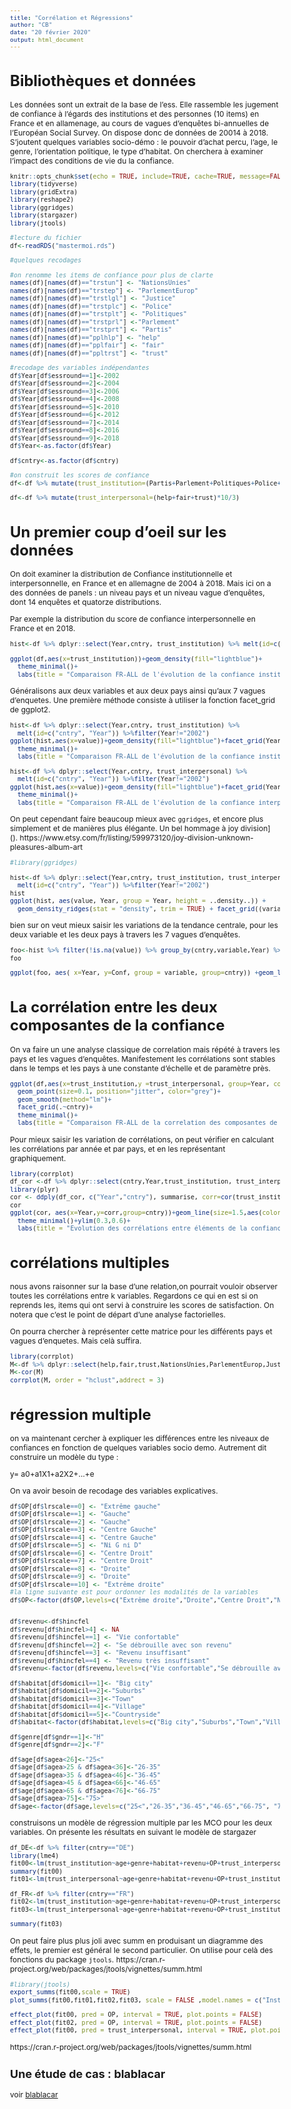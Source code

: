 ```yaml
---
title: "Corrélation et Régressions"
author: "CB"
date: "20 février 2020"
output: html_document
---
```

<style type="text/css">
body, td {
   font-size: 12px;
}
code.r{
  font-size: 10px;
}
h1{
  font-size: 24px;
}
h2{
  font-size: 18px;
}
h3{
  font-size: 14px;
}
pre {
  font-size: 11px
}
</style>


# Bibliothèques et données

Les données sont un extrait de la base de l'ess. Elle rassemble les jugement de confiance à l'égards des institutions et des personnes (10 items) en France et en allamenage, au cours de vagues d'enquêtes bi-annuelles de l'Européan Social Survey. On dispose donc de données de 20014 à 2018. S'joutent quelques variables socio-démo : le pouvoir d'achat percu, l'age, le genre, l'orientation politique, le type d'habitat. On cherchera à examiner l'impact des conditions de vie du la confiance. 

```r
knitr::opts_chunk$set(echo = TRUE, include=TRUE, cache=TRUE, message=FALSE, warning=FALSE)
library(tidyverse)
library(gridExtra)
library(reshape2)
library(ggridges)
library(stargazer)
library(jtools)

#lecture du fichier
df<-readRDS("mastermoi.rds")

#quelques recodages

#on renomme les items de confiance pour plus de clarte
names(df)[names(df)=="trstun"] <- "NationsUnies" 
names(df)[names(df)=="trstep"] <- "ParlementEurop" 
names(df)[names(df)=="trstlgl"] <- "Justice" 
names(df)[names(df)=="trstplc"] <- "Police" 
names(df)[names(df)=="trstplt"] <- "Politiques" 
names(df)[names(df)=="trstprl"] <-"Parlement" 
names(df)[names(df)=="trstprt"] <- "Partis"
names(df)[names(df)=="pplhlp"] <- "help"
names(df)[names(df)=="pplfair"] <- "fair"
names(df)[names(df)=="ppltrst"] <- "trust"

#recodage des variables indépendantes
df$Year[df$essround==1]<-2002 
df$Year[df$essround==2]<-2004 
df$Year[df$essround==3]<-2006 
df$Year[df$essround==4]<-2008 
df$Year[df$essround==5]<-2010 
df$Year[df$essround==6]<-2012 
df$Year[df$essround==7]<-2014 
df$Year[df$essround==8]<-2016 
df$Year[df$essround==9]<-2018
df$Year<-as.factor(df$Year)

df$cntry<-as.factor(df$cntry)

#on construit les scores de confiance 
df<-df %>% mutate(trust_institution=(Partis+Parlement+Politiques+Police+Justice+NationsUnies+ParlementEurop)*10/7)

df<-df %>% mutate(trust_interpersonal=(help+fair+trust)*10/3)

```

# Un premier coup d'oeil sur les données 

On doit examiner la distribution de Confiance institutionnelle et interpersonnelle, en France et en allemagne de 2004 à 2018. Mais ici on a des données de panels : un niveau pays et un niveau vague d'enquêtes, dont 14 enquêtes et quatorze distributions.

Par exemple la distribution du score de confiance interpersonnelle en France et en 2018.


```r
hist<-df %>% dplyr::select(Year,cntry, trust_institution) %>% melt(id=c("cntry", "Year")) %>%filter(Year!="2002")

ggplot(df,aes(x=trust_institution))+geom_density(fill="lightblue")+
  theme_minimal()+
  labs(title = "Comparaison FR-ALL de l'évolution de la confiance institutionnelle",subtitle = "corrélation par vague" ,x = "Confiance", y="densité", caption="source : ESS 8 waves")

```

Généralisons aux deux variables et aux deux pays ainsi qu'aux 7 vagues d'enquetes. Une première méthode consiste à utiliser la fonction facet_grid de ggplot2.


```r

hist<-df %>% dplyr::select(Year,cntry, trust_institution) %>% 
  melt(id=c("cntry", "Year")) %>%filter(Year!="2002")
ggplot(hist,aes(x=value))+geom_density(fill="lightblue")+facet_grid(Year~cntry)+
  theme_minimal()+
  labs(title = "Comparaison FR-ALL de l'évolution de la confiance institutionnelle",subtitle = "corrélation par vague" ,x = "Confiance", y="densité", caption="source : ESS 8 waves")

hist<-df %>% dplyr::select(Year,cntry, trust_interpersonal) %>% 
  melt(id=c("cntry", "Year")) %>%filter(Year!="2002")
ggplot(hist,aes(x=value))+geom_density(fill="lightblue")+facet_grid(Year~cntry)+
  theme_minimal()+
  labs(title = "Comparaison FR-ALL de l'évolution de la confiance interpersonnelle",subtitle = "corrélation par vague" ,x = "Confiance", y="densité", caption="source : ESS 8 waves")

```

On peut cependant faire beaucoup mieux avec `ggridges`, et encore plus simplement et de manières plus élégante. Un bel hommage à joy division] (). https://www.etsy.com/fr/listing/599973120/joy-division-unknown-pleasures-album-art


```r

#library(ggridges)

hist<-df %>% dplyr::select(Year,cntry, trust_institution, trust_interpersonal) %>% 
  melt(id=c("cntry", "Year")) %>%filter(Year!="2002")
hist
ggplot(hist, aes(value, Year, group = Year, height = ..density..)) +
  geom_density_ridges(stat = "density", trim = TRUE) + facet_grid((variable~cntry))+theme_minimal()

```

bien sur on veut mieux saisir les variations de la tendance centrale, pour les deux variable et les deux pays à travers les 7 vagues d'enquêtes.

```r

foo<-hist %>% filter(!is.na(value)) %>% group_by(cntry,variable,Year) %>% dplyr::summarise(Conf=mean(value, na.rm=FALSE))
foo

ggplot(foo, aes( x=Year, y=Conf, group = variable, group=cntry)) +geom_line(aes(color=variable), size=1.5) +theme_minimal()+ facet_grid(cntry~.)

```

# La corrélation entre les deux composantes de la confiance

On va faire un une analyse classique de correlation mais répété à travers les pays et les vagues d'enquêtes. Manifestement les corrélations sont stables dans le temps et les pays à une constante d'échelle et de paramètre près.

```r
ggplot(df,aes(x=trust_institution,y =trust_interpersonal, group=Year, color=Year))+
  geom_point(size=0.1, position="jitter", color="grey")+ 
  geom_smooth(method="lm")+
  facet_grid(.~cntry)+ 
  theme_minimal()+
  labs(title = "Comparaison FR-ALL de la correlation des composantes de la confiance",subtitle = "corrélation par vague" ,x = "Institutionnelle", y="Interpersonnelle", caption="source : ESS 8 waves")+   scale_color_brewer(palette="Green")
```


Pour mieux saisir les variation de corrélations, on peut vérifier en calculant les corrélations par année et par pays, et en les représentant graphiquement.

```r
library(corrplot)
df_cor <-df %>% dplyr::select(cntry,Year,trust_institution, trust_interpersonal) %>%filter(!is.na(trust_interpersonal) & !is.na(trust_institution))
library(plyr)
cor <- ddply(df_cor, c("Year","cntry"), summarise, corr=cor(trust_institution, trust_interpersonal))
cor
ggplot(cor, aes(x=Year,y=corr,group=cntry))+geom_line(size=1.5,aes(color=cntry)) +
  theme_minimal()+ylim(0.3,0.6)+
  labs(title = "Evolution des corrélations entre éléments de la confiance",subtitle = "corrélations par vague et pays" ,x = "Vagues d'enquêtes", y="Correlation de pearson", caption="source : ESS 8 waves")

```
# corrélations multiples

nous avons raisonner sur la base d'une relation,on pourrait vouloir observer toutes les corrélations entre k variables. Regardons ce qui en est si on reprends les, items qui ont servi à construire les scores de satisfaction. On notera que c'est le point de départ d'une analyse factorielles.

On pourra chercher à représenter cette matrice pour les différents pays et vagues d'enquetes. Mais celà suffira.

```r
library(corrplot)
M<-df %>% dplyr::select(help,fair,trust,NationsUnies,ParlementEurop,Justice, Police,Politiques,Parlement,Partis) %>% drop_na()
M<-cor(M)
corrplot(M, order = "hclust",addrect = 3)
```

# régression multiple

on va maintenant cercher à expliquer les différences entre les niveaux de confiances en fonction de quelques variables socio demo. Autrement dit construire un modèle du type :

y= a0+a1X1+a2X2+...+e

On va avoir besoin de recodage des variables explicatives.

```r
df$OP[df$lrscale==0] <- "Extrême gauche" 
df$OP[df$lrscale==1] <- "Gauche" 
df$OP[df$lrscale==2] <- "Gauche" 
df$OP[df$lrscale==3] <- "Centre Gauche" 
df$OP[df$lrscale==4] <- "Centre Gauche" 
df$OP[df$lrscale==5] <- "Ni G ni D" 
df$OP[df$lrscale==6] <- "Centre Droit" 
df$OP[df$lrscale==7] <- "Centre Droit" 
df$OP[df$lrscale==8] <- "Droite" 
df$OP[df$lrscale==9] <- "Droite" 
df$OP[df$lrscale==10] <- "Extrême droite" 
#la ligne suivante est pour ordonner les modalités de la variables
df$OP<-factor(df$OP,levels=c("Extrême droite","Droite","Centre Droit","Ni G ni D","Centre Gauche","Gauche","Extrême gauche"))


df$revenu<-df$hincfel
df$revenu[df$hincfel>4] <- NA
df$revenu[df$hincfel==1] <- "Vie confortable" 
df$revenu[df$hincfel==2] <- "Se débrouille avec son revenu" 
df$revenu[df$hincfel==3] <- "Revenu insuffisant" 
df$revenu[df$hincfel==4] <- "Revenu très insuffisant" 
df$revenu<-factor(df$revenu,levels=c("Vie confortable","Se débrouille avec son revenu","Revenu insuffisant","Revenu très insuffisant"))

df$habitat[df$domicil==1]<- "Big city"
df$habitat[df$domicil==2]<-"Suburbs"
df$habitat[df$domicil==3]<-"Town"
df$habitat[df$domicil==4]<-"Village"
df$habitat[df$domicil==5]<-"Countryside"
df$habitat<-factor(df$habitat,levels=c("Big city","Suburbs","Town","Village","Countryside"))

df$genre[df$gndr==1]<-"H"
df$genre[df$gndr==2]<-"F"

df$age[df$agea<26]<-"25<"
df$age[df$agea>25 & df$agea<36]<-"26-35"
df$age[df$agea>35 & df$agea<46]<-"36-45"
df$age[df$agea>45 & df$agea<66]<-"46-65"
df$age[df$agea>65 & df$agea<76]<-"66-75"
df$age[df$agea>75]<-"75>"
df$age<-factor(df$age,levels=c("25<","26-35","36-45","46-65","66-75", "75>"))
```

construisons un modèle de régression multiple par les MCO pour les deux variables. On présente les résultats en suivant le modèle de stargazer

```r
df_DE<-df %>% filter(cntry=="DE")
library(lme4)
fit00<-lm(trust_institution~age+genre+habitat+revenu+OP+trust_interpersonal+Year, data=df_DE)
summary(fit00)
fit01<-lm(trust_interpersonal~age+genre+habitat+revenu+OP+trust_institution+ Year, data=df_DE)

df_FR<-df %>% filter(cntry=="FR")
fit02<-lm(trust_institution~age+genre+habitat+revenu+OP+trust_interpersonal+Year, data=df_FR)
fit03<-lm(trust_interpersonal~age+genre+habitat+revenu+OP+trust_institution+ Year, data=df_FR)

summary(fit03)
```

On peut faire plus plus joli avec summ en produisant un diagramme des effets, le premier est général le second particulier. On utilise pour celà des fonctions du package `jtools`. https://cran.r-project.org/web/packages/jtools/vignettes/summ.html

 
```r

#library(jtools)
export_summs(fit00,scale = TRUE)
plot_summs(fit00,fit01,fit02,fit03, scale = FALSE ,model.names = c("Institutionnelle DE", "Interpersonnelle DE", "Institutionnelle FR", "Interpersonnelle FR"), legend.title="Confiance")

effect_plot(fit00, pred = OP, interval = TRUE, plot.points = FALSE)
effect_plot(fit02, pred = OP, interval = TRUE, plot.points = FALSE)
effect_plot(fit00, pred = trust_interpersonal, interval = TRUE, plot.points = FALSE)

```
https://cran.r-project.org/web/packages/jtools/vignettes/summ.html


## Une étude de cas : blablacar



voir [blablacar](https://github.com/BenaventC/Covoiturage)






